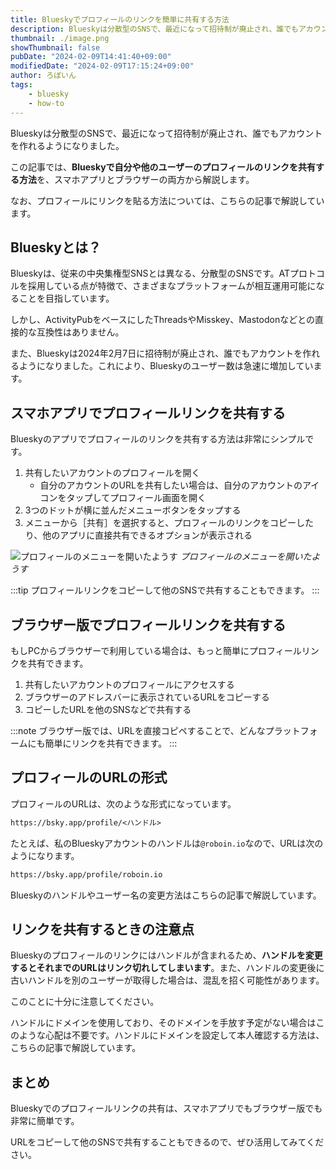 ```yaml
---
title: Blueskyでプロフィールのリンクを簡単に共有する方法
description: Blueskyは分散型のSNSで、最近になって招待制が廃止され、誰でもアカウントを作れるようになりました。この記事では、Blueskyで自分や他のユーザーのプロフィールのリンクを共有する方法を、スマホアプリとブラウザーの両方から解説します。
thumbnail: ./image.png
showThumbnail: false
pubDate: "2024-02-09T14:41:40+09:00"
modifiedDate: "2024-02-09T17:15:24+09:00"
author: ろぼいん
tags:
    - bluesky
    - how-to
---
```



Blueskyは分散型のSNSで、最近になって招待制が廃止され、誰でもアカウントを作れるようになりました。

この記事では、**Blueskyで自分や他のユーザーのプロフィールのリンクを共有する方法**を、スマホアプリとブラウザーの両方から解説します。

なお、プロフィールにリンクを貼る方法については、こちらの記事で解説しています。

<ArticleCard link="/article/2024/02/09/how-to-paste-links-to-your-bluesky-profile/" />

## Blueskyとは？

Blueskyは、従来の中央集権型SNSとは異なる、分散型のSNSです。ATプロトコルを採用している点が特徴で、さまざまなプラットフォームが相互運用可能になることを目指しています。

しかし、ActivityPubをベースにしたThreadsやMisskey、Mastodonなどとの直接的な互換性はありません。

また、Blueskyは2024年2月7日に招待制が廃止され、誰でもアカウントを作れるようになりました。これにより、Blueskyのユーザー数は急速に増加しています。

## スマホアプリでプロフィールリンクを共有する

Blueskyのアプリでプロフィールのリンクを共有する方法は非常にシンプルです。

1. 共有したいアカウントのプロフィールを開く
   - 自分のアカウントのURLを共有したい場合は、自分のアカウントのアイコンをタップしてプロフィール画面を開く
2. 3つのドットが横に並んだメニューボタンをタップする
3. メニューから［共有］を選択すると、プロフィールのリンクをコピーしたり、他のアプリに直接共有できるオプションが表示される

![プロフィールのメニューを開いたようす](./image.png)
*プロフィールのメニューを開いたようす*

:::tip
プロフィールリンクをコピーして他のSNSで共有することもできます。
:::

## ブラウザー版でプロフィールリンクを共有する

もしPCからブラウザーで利用している場合は、もっと簡単にプロフィールリンクを共有できます。

1. 共有したいアカウントのプロフィールにアクセスする
2. ブラウザーのアドレスバーに表示されているURLをコピーする
3. コピーしたURLを他のSNSなどで共有する

:::note
ブラウザー版では、URLを直接コピペすることで、どんなプラットフォームにも簡単にリンクを共有できます。
:::

## プロフィールのURLの形式

プロフィールのURLは、次のような形式になっています。

```markdown frame="terminal"
https://bsky.app/profile/<ハンドル>
```

たとえば、私のBlueskyアカウントのハンドルは`@roboin.io`なので、URLは次のようになります。

```markdown frame="terminal"
https://bsky.app/profile/roboin.io
```

Blueskyのハンドルやユーザー名の変更方法はこちらの記事で解説しています。

<ArticleCard link="/article/2024/02/07/how-to-change-bluesky-handle-and-user-name/" />

## リンクを共有するときの注意点

Blueskyのプロフィールのリンクにはハンドルが含まれるため、**ハンドルを変更するとそれまでのURLはリンク切れしてしまいます**。また、ハンドルの変更後に古いハンドルを別のユーザーが取得した場合は、混乱を招く可能性があります。

このことに十分に注意してください。

ハンドルにドメインを使用しており、そのドメインを手放す予定がない場合はこのような心配は不要です。ハンドルにドメインを設定して本人確認する方法は、こちらの記事で解説しています。

<ArticleCard link="/article/2024/02/07/how-to-identify-yourself-in-bluesky/" />

## まとめ

Blueskyでのプロフィールリンクの共有は、スマホアプリでもブラウザー版でも非常に簡単です。

URLをコピーして他のSNSで共有することもできるので、ぜひ活用してみてください。
